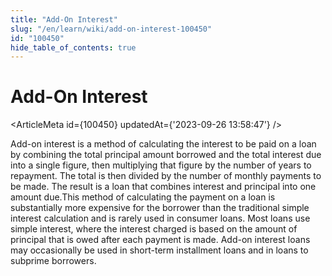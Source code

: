 ```yaml
---
title: "Add-On Interest"
slug: "/en/learn/wiki/add-on-interest-100450"
id: "100450"
hide_table_of_contents: true
---
```



# Add-On Interest

<ArticleMeta id={100450} updatedAt={'2023-09-26 13:58:47'} />
<div className='border-solid border-b border-t-0 my-4 border-[var(--ifm-color-gray-300)]' />

Add-on interest is a method of calculating the interest to be paid on a loan by combining the total principal amount borrowed and the total interest due into a single figure, then multiplying that figure by the number of years to repayment. The total is then divided by the number of monthly payments to be made. The result is a loan that combines interest and principal into one amount due.This method of calculating the payment on a loan is substantially more expensive for the borrower than the traditional simple interest calculation and is rarely used in consumer loans. Most loans use simple interest, where the interest charged is based on the amount of principal that is owed after each payment is made. Add-on interest loans may occasionally be used in short-term installment loans and in loans to subprime borrowers.
